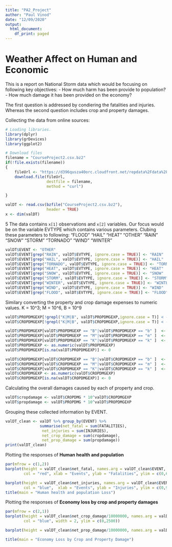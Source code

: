 ```yaml
---
title: "PA2_Project"
author: "Paul Vinod"
date: "12/09/2020"
output:
  html_document:
    df_print: paged
---
```


Weather Affect on Human and Economic 
==========================================

This is a report on National Storm data which would be focusing on following key objectives:
- How much harm has been provide to population?
- How much damage it has been provided on the economy?

The first question is addressed by condiering the fatalities and injuries. Whereas the second question includes crop and property damages. 

Collecting the data from online sources:
```r
# Loading libraries.
library(dplyr)
library(grDevices)
library(ggplot2)

# Download files
filename = "CourseProject2.csv.bz2"
if(!file.exists(filename))
{
    fileUrl <- "https://d396qusza40orc.cloudfront.net/repdata%2Fdata%2FStormData.csv.bz2"
    download.file(fileUrl,
                  destfile = filename,
                  method = "curl")

}

valDT <- read.csv(bzfile("CourseProject2.csv.bz2"),
                  header = TRUE)
x <- dim(valDT)
```
5
The data contains `x[1]` observations and `x[2]` variables. Our focus would be on the variable EVTYPE which contains various parameters. Clubing these parameters to following: "FLOOD"   "HAIL"    "HEAT"    "OTHER"   "RAIN"    "SNOW"    "STORM"   "TORNADO" "WIND"    "WINTER" 

```r
valDT$EVENT <- "OTHER"
valDT$EVENT[grep("RAIN", valDT$EVTYPE, ignore.case = TRUE)] <- "RAIN"
valDT$EVENT[grep("HAIL", valDT$EVTYPE, ignore.case = TRUE)] <- "HAIL"
valDT$EVENT[grep("TORNADO", valDT$EVTYPE, ignore.case = TRUE)] <- "TORNADO"
valDT$EVENT[grep("HEAT", valDT$EVTYPE, ignore.case = TRUE)] <- "HEAT"
valDT$EVENT[grep("SNOW", valDT$EVTYPE, ignore.case = TRUE)] <- "SNOW"
valDT$EVENT[grep("STORM", valDT$EVTYPE, ignore.case = TRUE)] <- "STORM"
valDT$EVENT[grep("WINTER", valDT$EVTYPE, ignore.case = TRUE)] <- "WINTER"
valDT$EVENT[grep("WIND", valDT$EVTYPE, ignore.case = TRUE)] <- "WIND"
valDT$EVENT[grep("FLOOD", valDT$EVTYPE, ignore.case = TRUE)] <- "FLOOD"
```

Similary converting the property and crop damage expenses to numeric values. 
K = 10^3; M = 10^6, B = 10^9
```r
valDT$PROPDMGEXP[!grepl("K|M|B", valDT$PROPDMGEXP,ignore.case = T)] < - 0
valDT$CROPDMGEXP[!grepl("K|M|B", valDT$CROPDMGEXP,ignore.case = T)] < - 0

valDT$PROPDMGEXP[valDT$PROPDMGEXP == "B"|valDT$PROPDMGEXP == "b" ]  <- 9
valDT$PROPDMGEXP[valDT$PROPDMGEXP == "M"|valDT$PROPDMGEXP == "m" ]  <- 6
valDT$PROPDMGEXP[valDT$PROPDMGEXP == "K"|valDT$PROPDMGEXP == "k" ]  <- 3
valDT$PROPDMGEXP <- as.numeric(valDT$PROPDMGEXP)
valDT$PROPDMGEXP[is.na(valDT$PROPDMGEXP)] <- 0

valDT$CROPDMGEXP[valDT$CROPDMGEXP == "B"|valDT$CROPDMGEXP == "b" ]  <- 9
valDT$CROPDMGEXP[valDT$CROPDMGEXP == "M"|valDT$CROPDMGEXP == "m" ]  <- 6
valDT$CROPDMGEXP[valDT$CROPDMGEXP == "K"|valDT$CROPDMGEXP == "k" ]  <- 3
valDT$CROPDMGEXP <- as.numeric(valDT$CROPDMGEXP)
valDT$CROPDMGEXP[is.na(valDT$CROPDMGEXP)] <- 0
```

Calculating the overall damages caused by each of property and crop. 
```r
valDT$cropdamage <- valDT$CROPDMG * 10^valDT$CROPDMGEXP
valDT$propdamage <- valDT$PROPDMG * 10^valDT$PROPDMGEXP
```

Grouping these collected information by EVENT. 
```r
valDT_clean <- valDT %>% group_by(EVENT) %>%
               summarise(net_fatal = sum(FATALITIES),
                net_injuries = sum(INJURIES),
                net_crop_damage = sum(cropdamage),
                net_prop_damage = sum(propdamage))
print(valDT_clean)
```

Plotting the responses of **Human health and population**
```r
par(mfrow = c(1,2))
barplot(height = valDT_clean$net_fatal, names.arg = valDT_clean$EVENT,
        col = "red", xlab = "Events", ylab = "Fatalities", ylim = c(0,6000))

barplot(height = valDT_clean$net_injuries, names.arg = valDT_clean$EVENT,
        col = "blue",  xlab = "Events", ylab = "Injuries", ylim = c(0,95000))
title(main = "Human health and population Loss")

```
Plotting the responses of **Economy loss by crop and property damages**
```r
par(mfrow = c(2,1))
barplot(height = valDT_clean$net_crop_damage/10000000, names.arg = valDT_clean$EVENT,
        col = "blue", width = 2, ylim = c(0,2500))

barplot(height = valDT_clean$net_prop_damage/10000000, names.arg = valDT_clean$EVENT,col = "red", width = 2, ylim = c(0, 20000))

title(main = "Economy Loss by Crop and Property Damage")
```
